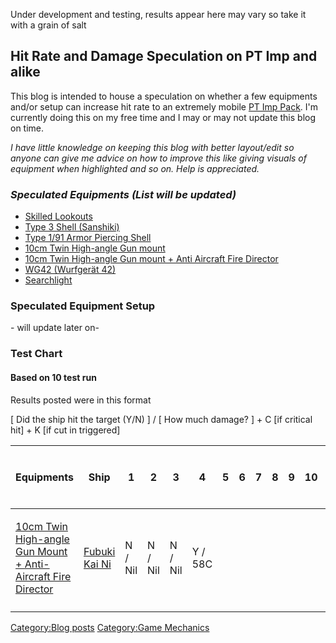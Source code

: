 Under development and testing, results appear here may vary so take it with a grain of salt


==Hit Rate and Damage Speculation on PT Imp and alike==


This blog is intended to house a speculation on whether a few equipments and/or setup can increase hit rate to an extremely mobile [[PT_Imp_Pack|PT Imp Pack]]. I'm currently doing this on my free time and I may or may not update this blog on time.

''I have little knowledge on keeping this blog with better layout/edit so anyone can give me advice on how to improve this like giving visuals of equipment when highlighted and so on. Help is appreciated.''


==='''''Speculated Equipments (List will be updated)'''''===
*[[Skilled_Lookouts|Skilled Lookouts]]
*[[Type 3 Shell|Type 3 Shell (Sanshiki)]]
*[[Type 1 Armor Piercing Shell|Type 1/91 Armor Piercing Shell]]
*[[10cm Twin High-angle Gun Mount|10cm Twin High-angle Gun mount]]
*[[10cm Twin High-angle Gun Mount + Anti-Aircraft Fire Director|10cm Twin High-angle Gun mount + Anti Aircraft Fire Director]]
*[http://kancolle.wikia.com/wiki/WG42_%28Wurfger%C3%A4t_42%29 WG42 (Wurfgerät 42)]
*[http://kancolle.wikia.com/wiki/Searchlight Searchlight]

===Speculated Equipment Setup===
- will update later on-


===Test Chart===
====Based on 10 test run====
Results posted were in this format

[ Did the ship hit the target (Y/N) ] / [ How much damage? ] + C [if critical hit] + K [if cut in triggered]
{| border="0" cellpadding="1" cellspacing="1" class="article-table article-table-selected" style="width: 500px;"
|-
! scope="col"|Equipments
! scope="col"|Ship
! scope="col"|1
! scope="col"|2
! scope="col"|3
! scope="col"|4
! scope="col"|5
! scope="col"|6
! scope="col"|7
! scope="col"|8
! scope="col"|9
! scope="col"|10
! scope="col"|Formation
! scope="col"|Area
! scope="col"|Hit Percentage (%)
|-
|[http://kancolle.wikia.com/wiki/10cm_Twin_High-angle_Gun_Mount_%2B_Anti-Aircraft_Fire_Director 10cm Twin High-angle Gun Mount + Anti-Aircraft Fire Director]
|[[Fubuki Kai Ni]]
|N / Nil
|N / Nil
|N / Nil
|Y / 58C
|
|
|
|
|
|
|
STF

Cruising Formation 4 (Attack)
|Summer'17 E4 Node J
|25
|-
|
|
|
|
|
|
|
|
|
|
|
|
|
|
|
|}
[[Category:Blog posts]]
[[Category:Game Mechanics]]